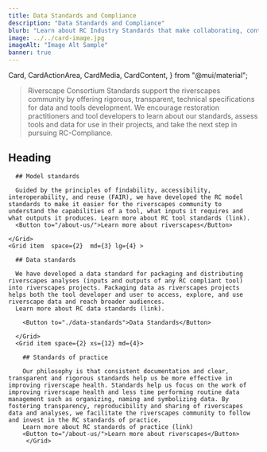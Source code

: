 ```yaml
---
title: Data Standards and Compliance
description: "Data Standards and Compliance"
blurb: "Learn about RC Industry Standards that make collaborating, contributing and sharing easier in a F-A-I-R way."
image: ../../card-image.jpg
imageAlt: "Image Alt Sample"
banner: true
---
```


  Card,
  CardActionArea,
  CardMedia,
  CardContent,
} from "@mui/material";

> Riverscape Consortium Standards support the riverscapes community by offering rigorous, transparent, technical specifications for data and tools development. We encourage restoration practitioners and tool developers to learn about our standards, assess tools and data for use in their projects, and take the next step in pursuing RC-Compliance.

## Heading

<Box>
<Grid container>
    <Grid item space={2}  md={4} lg={4}>

      ## Model standards

      Guided by the principles of findability, accessibility, interoperability, and reuse (FAIR), we have developed the RC model standards to make it easier for the riverscapes community to understand the capabilities of a tool, what inputs it requires and what outputs it produces. Learn more about RC tool standards (link).
      <Button to="/about-us/">Learn more about riverscapes</Button>

    </Grid>
    <Grid item  space={2}  md={3} lg={4} >

      ## Data standards

      We have developed a data standard for packaging and distributing riverscapes analyses (inputs and outputs of any RC compliant tool) into riverscapes projects. Packaging data as riverscapes projects helps both the tool developer and user to access, explore, and use riverscape data and reach broader audiences.
      Learn more about RC data standards (link).
     
        <Button to="./data-standards">Data Standards</Button>  
   
      </Grid>
      <Grid item space={2} xs={12} md={4}>

        ## Standards of practice

        Our philosophy is that consistent documentation and clear, transparent and rigorous standards help us be more effective in improving riverscape health. Standards help us focus on the work of improving riverscape health and less time performing routine data management such as organizing, naming and symbolizing data. By fostering transparency, reproducibility and sharing of riverscapes data and analyses, we facilitate the riverscapes community to follow and invest in the RC standards of practice.
        Learn more about RC standards of practice (link)
        <Button to="/about-us/">Learn more about riverscapes</Button>
         </Grid>

</Grid>
</Box>

